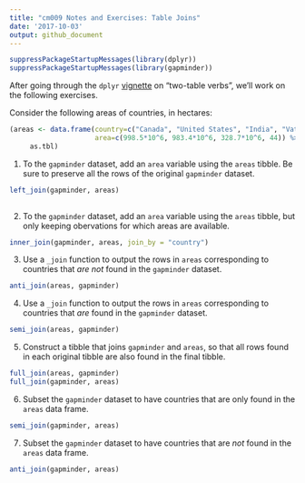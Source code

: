 ```yaml
---
title: "cm009 Notes and Exercises: Table Joins"
date: '2017-10-03'
output: github_document
---
```


```r
suppressPackageStartupMessages(library(dplyr))
suppressPackageStartupMessages(library(gapminder))
```


After going through the `dplyr` [vignette](https://cran.r-project.org/web/packages/dplyr/vignettes/two-table.html) on "two-table verbs", we'll work on the following exercises.


Consider the following areas of countries, in hectares:

```r
(areas <- data.frame(country=c("Canada", "United States", "India", "Vatican City"),
                     area=c(998.5*10^6, 983.4*10^6, 328.7*10^6, 44)) %>% 
     as.tbl)
```


1. To the `gapminder` dataset, add an `area` variable using the `areas` tibble. Be sure to preserve all the rows of the original `gapminder` dataset.
```r
left_join(gapminder, areas)
  
```


2. To the `gapminder` dataset, add an `area` variable using the `areas` tibble, but only keeping obervations for which areas are available. 
```r
inner_join(gapminder, areas, join_by = "country")
```

3. Use a `_join` function to output the rows in `areas` corresponding to countries that _are not_ found in the `gapminder` dataset. 
```r
anti_join(areas, gapminder)
```

4. Use a `_join` function to output the rows in `areas` corresponding to countries that _are_ found in the `gapminder` dataset. 
```r
semi_join(areas, gapminder)

```
5. Construct a tibble that joins `gapminder` and `areas`, so that all rows found in each original tibble are also found in the final tibble. 
```r
full_join(areas, gapminder)
full_join(gapminder, areas)
```

6. Subset the `gapminder` dataset to have countries that are only found in the `areas` data frame. 
```r
semi_join(gapminder, areas)
```

7. Subset the `gapminder` dataset to have countries that are _not_ found in the `areas` data frame.
```r
anti_join(gapminder, areas)
```